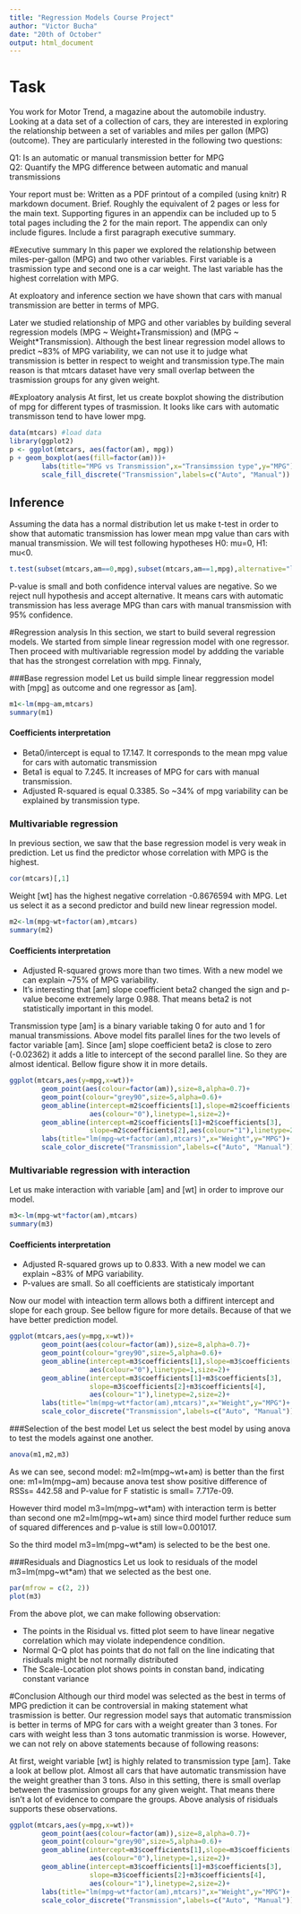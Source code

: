 ```yaml
---
title: "Regression Models Course Project"
author: "Victor Bucha"
date: "20th of October"
output: html_document
---
```

# Task
You work for Motor Trend, a magazine about the automobile industry. Looking at a data set of a collection of cars, they are interested in exploring the relationship between a set of variables and miles per gallon (MPG) (outcome). They are particularly interested in the following two questions:

Q1: Is an automatic or manual transmission better for MPG  
Q2: Quantify the MPG difference between automatic and manual transmissions

Your report must be:
Written as a PDF printout of a compiled (using knitr) R markdown document.
Brief. Roughly the equivalent of 2 pages or less for the main text. Supporting figures in an appendix can be included up to 5 total pages including the 2 for the main report. The appendix can only include figures.
Include a first paragraph executive summary.

#Executive summary
In this paper we explored the relationship between miles-per-gallon (MPG) and two other variables. First variable is a trasmission type and second one is a car weight. The last variable has the highest correlation with MPG. 

At exploatory and inference section we have shown that cars with manual transmission are better in terms of MPG. 

Later we studied relationship of MPG and other variables by building several regression models (MPG ~ Weight+Transmission) and (MPG ~ Weight*Transmission). Although the best linear regression model allows to predict ~83% of MPG variability, we can not use it to judge what transmission is better in respect to weight and transmission type.The main reason is that mtcars dataset have very small overlap between the trasmission groups for any given weight. 

#Exploatory analysis 
At first, let us create boxplot showing the distribution of mpg for different types of trasmission. It looks like cars with automatic transmisson tend to have lower mpg.

```r
data(mtcars) #load data
library(ggplot2)
p <- ggplot(mtcars, aes(factor(am), mpg))
p + geom_boxplot(aes(fill=factor(am)))+
        labs(title="MPG vs Transmission",x="Transimssion type",y="MPG")+
        scale_fill_discrete("Transmission",labels=c("Auto", "Manual"))
```

## Inference
Assuming the data has a normal distribution let us make t-test in order to show that automatic transmission has lower mean mpg value than cars with manual transmission. We will test following hypotheses H0: mu=0, H1: mu<0.

```r
t.test(subset(mtcars,am==0,mpg),subset(mtcars,am==1,mpg),alternative="less")
```
P-value is small and both confidence interval values are negative. So we reject null hypothesis and accept alternative. It means cars with automatic transmission has less average MPG than cars with manual transmission with 95% confidence.

#Regression analysis
In this section, we start to build several regression models. We started from simple linear regression model with one regressor. Then proceed with multivariable regression model by addding the variable that has the strongest correlation with mpg. Finnaly, 

###Base regression model
Let us build simple linear reggression model with [mpg] as outcome and one regressor as [am].
```r
m1<-lm(mpg~am,mtcars)
summary(m1)
```
#### Coefficients interpretation
* Beta0/intercept is equal to 17.147. It corresponds to the mean mpg value for cars with automatic transmission
* Beta1 is equal to 7.245. It increases of MPG for cars with manual transmission.
* Adjusted R-squared is equal 0.3385. So ~34% of mpg variability can be explained by transmission type. 

### Multivariable regression 
In previous section, we saw that the base regression model is very weak in prediction. Let us find the predictor whose correlation with MPG is the highest.

```r
cor(mtcars)[,1]
```

Weight [wt] has the highest negative correlation -0.8676594 with MPG. Let us select it as a second predictor and build new linear regression model.

```r
m2<-lm(mpg~wt+factor(am),mtcars)
summary(m2)
```
#### Coefficients interpretation
* Adjusted R-squared grows more than two times. With a new model we can explain ~75% of MPG variability. 
* It's interesting that [am] slope coefficient beta2 changed the sign and p-value become extremely large 0.988. That means beta2 is not statistically important in this model.

Transmission type [am] is a binary variable taking 0 for auto and 1 for manual transmissions. Above model fits parallel lines for the two levels of factor variable [am]. Since [am] slope coefficient beta2 is close to zero (-0.02362) it adds a litle to intercept of the second parallel line. So they are almost identical.  Bellow figure show it in more details.

```r
ggplot(mtcars,aes(y=mpg,x=wt))+
        geom_point(aes(colour=factor(am)),size=8,alpha=0.7)+
        geom_point(colour="grey90",size=5,alpha=0.6)+
        geom_abline(intercept=m2$coefficients[1],slope=m2$coefficients[2],
                    aes(colour="0"),linetype=1,size=2)+
        geom_abline(intercept=m2$coefficients[1]+m2$coefficients[3],
                    slope=m2$coefficients[2],aes(colour="1"),linetype=2,size=2)+
        labs(title="lm(mpg~wt+factor(am),mtcars)",x="Weight",y="MPG")+
        scale_color_discrete("Transmission",labels=c("Auto", "Manual"))
```

### Multivariable regression with interaction
Let us make interaction with variable [am] and [wt] in order to improve our model. 

```r
m3<-lm(mpg~wt*factor(am),mtcars)
summary(m3)
```
#### Coefficients interpretation
* Adjusted R-squared grows up to 0.833. With a new model we can explain ~83% of MPG variability.
* P-values are small. So all coefficients are statisticaly important

Now our model with inteaction term allows both a diffirent intercept and slope for each group. See bellow figure for more details. Because of that we have better prediction model.

```r
ggplot(mtcars,aes(y=mpg,x=wt))+
        geom_point(aes(colour=factor(am)),size=8,alpha=0.7)+
        geom_point(colour="grey90",size=5,alpha=0.6)+
        geom_abline(intercept=m3$coefficients[1],slope=m3$coefficients[2],
                    aes(colour="0"),linetype=1,size=2)+
        geom_abline(intercept=m3$coefficients[1]+m3$coefficients[3],
                    slope=m3$coefficients[2]+m3$coefficients[4],
                    aes(colour="1"),linetype=2,size=2)+
        labs(title="lm(mpg~wt*factor(am),mtcars)",x="Weight",y="MPG")+
        scale_color_discrete("Transmission",labels=c("Auto", "Manual"))
```


###Selection of the best model
Let us select the best model by using anova to test the models against one another.
```r
anova(m1,m2,m3)
```
As we can see, second model: m2=lm(mpg~wt+am) is better than the first one: m1=lm(mpg~am) because anova test show positive difference of RSSs= 442.58 and P-value for F statistic is small= 7.717e-09.

However third model m3=lm(mpg~wt*am) with interaction term is better than second one m2=lm(mpg~wt+am) since third model further reduce sum of squared differences and p-value is still low=0.001017.

So the third model m3=lm(mpg~wt*am) is selected to be the best one.

###Residuals and Diagnostics
Let us look to residuals of the model m3=lm(mpg~wt*am) that we selected as the best one.

```r
par(mfrow = c(2, 2))
plot(m3)
```

From the above plot, we can make following observation:  

* The points in the Risidual vs. fitted plot seem to have linear negative correlation which may violate independence condition.  
* Normal Q-Q plot has points that do not fall on the line indicating that risiduals might be not normally distributed  
* The Scale-Location plot shows points in constan band, indicating constant variance  

#Conclusion
Although our third model was selected as the best in terms of MPG prediction it can be controversial in making statement what trasmission is better. Our regression model says that automatic transmission is better in terms of MPG for cars with a weight greater than 3 tones. For cars with weight less than 3 tons automatic tranmission is worse. However, we can not rely on above statements because of following reasons:

At first, weight variable [wt] is highly related to transmission type [am]. Take a look at bellow plot. Almost all cars that have automatic transmission have the weight greather than 3 tons. Also in this setting, there is small overlap between the trasmission groups for any given weight. That means there isn't a lot of evidence to compare the groups. Above analysis of risiduals supports these observations. 

```r
ggplot(mtcars,aes(y=mpg,x=wt))+
        geom_point(aes(colour=factor(am)),size=8,alpha=0.7)+
        geom_point(colour="grey90",size=5,alpha=0.6)+
        geom_abline(intercept=m3$coefficients[1],slope=m3$coefficients[2],
                    aes(colour="0"),linetype=1,size=2)+
        geom_abline(intercept=m3$coefficients[1]+m3$coefficients[3],
                    slope=m3$coefficients[2]+m3$coefficients[4],
                    aes(colour="1"),linetype=2,size=2)+
        labs(title="lm(mpg~wt*factor(am),mtcars)",x="Weight",y="MPG")+
        scale_color_discrete("Transmission",labels=c("Auto", "Manual"))
```
